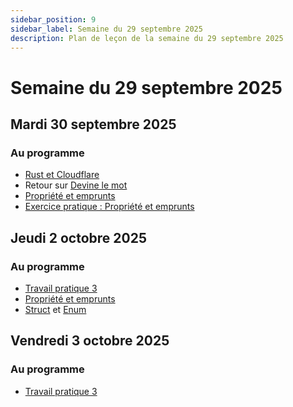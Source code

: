```yaml
---
sidebar_position: 9
sidebar_label: Semaine du 29 septembre 2025
description: Plan de leçon de la semaine du 29 septembre 2025
---
```


# Semaine du 29 septembre 2025

## Mardi 30 septembre 2025

### Au programme

- [Rust et Cloudflare](https://blog.cloudflare.com/20-percent-internet-upgrade/)
- Retour sur [Devine le mot](../notes_de_cours/rust/devine_le_mot.mdx)
- [Propriété et emprunts](https://doc.rust-lang.org/book/ch04-00-understanding-ownership.html)
- [Exercice pratique : Propriété et emprunts](../notes_de_cours/rust/ownership_1.mdx)

## Jeudi 2 octobre 2025

### Au programme

- [Travail pratique 3](../evaluations/tp_3.mdx)
- [Propriété et emprunts](https://doc.rust-lang.org/book/ch04-00-understanding-ownership.html)
- [Struct](https://doc.rust-lang.org/stable/book/ch05-00-structs.html) et [Enum](https://doc.rust-lang.org/stable/book/ch06-00-enums.html)

## Vendredi 3 octobre 2025

### Au programme

- [Travail pratique 3](../evaluations/tp_3.mdx)
